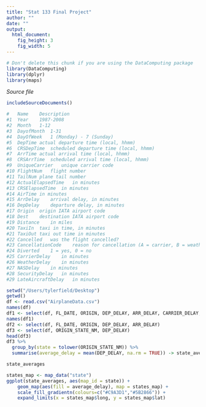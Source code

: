 ```yaml
---
title: "Stat 133 Final Project"
author: ""
date: ""
output: 
  html_document:
    fig_height: 3
    fig_width: 5
---
```

<!-- Don't edit in between this line and the one below -->
```r
# Don't delete this chunk if you are using the DataComputing package
library(DataComputing)
library(dplyr)
library(maps)
```
*Source file* 
```r
includeSourceDocuments()
```
<!-- Don't edit the material above this line -->
```r
#	Name	Description
#1	Year	1987-2008
#2	Month	1-12
#3	DayofMonth	1-31
#4	DayOfWeek	1 (Monday) - 7 (Sunday)
#5	DepTime	actual departure time (local, hhmm)
#6	CRSDepTime	scheduled departure time (local, hhmm)
#7	ArrTime	actual arrival time (local, hhmm)
#8	CRSArrTime	scheduled arrival time (local, hhmm)
#9	UniqueCarrier	unique carrier code
#10	FlightNum	flight number
#11	TailNum	plane tail number
#12	ActualElapsedTime	in minutes
#13	CRSElapsedTime	in minutes
#14	AirTime	in minutes
#15	ArrDelay	arrival delay, in minutes
#16	DepDelay	departure delay, in minutes
#17	Origin	origin IATA airport code
#18	Dest	destination IATA airport code
#19	Distance	in miles
#20	TaxiIn	taxi in time, in minutes
#21	TaxiOut	taxi out time in minutes
#22	Cancelled	was the flight cancelled?
#23	CancellationCode	reason for cancellation (A = carrier, B = weather, C = NAS, D = security)
#24	Diverted	1 = yes, 0 = no
#25	CarrierDelay	in minutes
#26	WeatherDelay	in minutes
#27	NASDelay	in minutes
#28	SecurityDelay	in minutes
#29	LateAircraftDelay	in minutes
```


```r
setwd("/Users/tylerfield/Desktop")
getwd()
df <- read.csv("AirplaneData.csv")
names(df)
df1 <- select(df, FL_DATE, ORIGIN, DEP_DELAY, ARR_DELAY, CARRIER_DELAY, WEATHER_DELAY, NAS_DELAY, SECURITY_DELAY, LATE_AIRCRAFT_DELAY)
names(df1)
df2 <- select(df, FL_DATE, ORIGIN, DEP_DELAY, ARR_DELAY)
df3 <- select(df, ORIGIN_STATE_NM, DEP_DELAY)
head(df3)
df3 %>%
  group_by(state = tolower(ORIGIN_STATE_NM)) %>%
  summarise(average_delay = mean(DEP_DELAY, na.rm = TRUE)) -> state_averages

state_averages


```

```r
states_map <- map_data("state")
ggplot(state_averages, aes(map_id = state)) + 
    geom_map(aes(fill = average_delay), map = states_map) +
    scale_fill_gradientn(colours=c("#C9A3D1","#5B2866")) + 
    expand_limits(x = states_map$long, y = states_map$lat)

```




